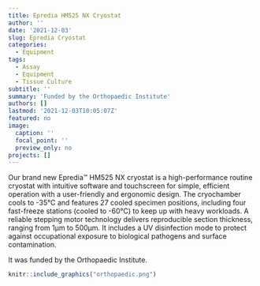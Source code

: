 ```yaml
---
title: Epredia HM525 NX Cryostat
author: ''
date: '2021-12-03'
slug: Epredia Cryostat
categories:
  - Equipment
tags:
  - Assay
  - Equipment
  - Tissue Culture
subtitle: ''
summary: 'Funded by the Orthopaedic Institute'
authors: []
lastmod: '2021-12-03T10:05:07Z'
featured: no
image:
  caption: ''
  focal_point: ''
  preview_only: no
projects: []
---
```

Our brand new Epredia™ HM525 NX cryostat is a high-performance routine cryostat with intuitive software and touchscreen for simple, efficient operation with a user-friendly and ergonomic design. The cryochamber cools to -35°C and features 27 cooled specimen positions, including four fast-freeze stations (cooled to -60°C) to keep up with heavy workloads. A reliable stepping motor technology delivers reproducible section thickness, ranging from 1µm to 500µm. It includes a UV disinfection mode to protect against occupational exposure to biological pathogens and surface contamination.

It was funded by the Orthopaedic Institute.

```r
knitr::include_graphics("orthopaedic.png")
```

